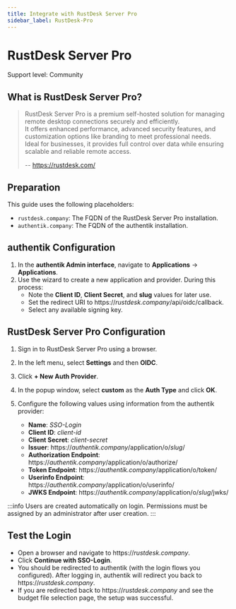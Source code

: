 ```yaml
---
title: Integrate with RustDesk Server Pro
sidebar_label: RustDesk-Pro
---
```


# RustDesk Server Pro

<span class="badge badge--secondary">Support level: Community</span>

## What is RustDesk Server Pro?

> RustDesk Server Pro is a premium self-hosted solution for managing remote desktop connections securely and efficiently.  
> It offers enhanced performance, advanced security features, and customization options like branding to meet professional needs.  
> Ideal for businesses, it provides full control over data while ensuring scalable and reliable remote access.  
>
> -- https://rustdesk.com/

## Preparation

This guide uses the following placeholders:

- `rustdesk.company`: The FQDN of the RustDesk Server Pro installation.
- `authentik.company`: The FQDN of the authentik installation.

## authentik Configuration

1. In the **authentik Admin interface**, navigate to **Applications** -> **Applications**.
2. Use the wizard to create a new application and provider. During this process:
    - Note the **Client ID**, **Client Secret**, and **slug** values for later use.
    - Set the redirect URI to https://_rustdesk.company_/api/oidc/callback.
    - Select any available signing key.

## RustDesk Server Pro Configuration

1. Sign in to RustDesk Server Pro using a browser.

2. In the left menu, select **Settings** and then **OIDC**.

3. Click **+ New Auth Provider**.

4. In the popup window, select **custom** as the **Auth Type** and click **OK**.

5. Configure the following values using information from the authentik provider:
    - **Name**: _SSO-Login_
    - **Client ID**: _client-id_
    - **Client Secret**: _client-secret_
    - **Issuer**: https://_authentik.company_/application/o/_slug_/
    - **Authorization Endpoint**: https://_authentik.company_/application/o/authorize/
    - **Token Endpoint**: https://_authentik.company_/application/o/token/
    - **Userinfo Endpoint**: https://_authentik.company_/application/o/userinfo/
    - **JWKS Endpoint**: https://_authentik.company_/application/o/_slug_/jwks/
  
:::info
Users are created automatically on login. Permissions must be assigned by an administrator after user creation.
:::

## Test the Login

- Open a browser and navigate to https://_rustdesk.company_.
- Click **Continue with SSO-Login**.
- You should be redirected to authentik (with the login flows you configured). After logging in, authentik will redirect you back to https://_rustdesk.company_.
- If you are redirected back to https://_rustdesk.company_ and see the budget file selection page, the setup was successful.
